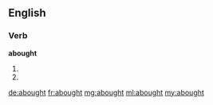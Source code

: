 ==English==

===Verb===
'''abought'''

# {{past of|aby}}
# {{past of|abye}}

[[de:abought]]
[[fr:abought]]
[[mg:abought]]
[[ml:abought]]
[[my:abought]]
